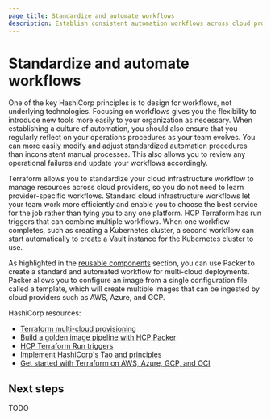 ```yaml
---
page_title: Standardize and automate workflows
description: Establish consistent automation workflows across cloud providers to improve team efficiency and enable flexible technology choices.
---
```


# Standardize and automate workflows

One of the key HashiCorp principles is to design for workflows, not underlying technologies. Focusing on workflows gives you the flexibility to introduce new tools more easily to your organization as necessary. When establishing a culture of automation, you should also ensure that you regularly reflect on your operations procedures as your team evolves. You can more easily modify and adjust standardized automation procedures than inconsistent manual processes. This also allows you to review any operational failures and update your workflows accordingly.

Terraform allows you to standardize your cloud infrastructure workflow to manage resources across cloud providers, so you do not need to learn provider-specific workflows. Standard cloud infrastructure workflows let your team work more efficiently and enable you to choose the best service for the job rather than tying you to any one platform. HCP Terraform has run triggers that can combine multiple workflows. When one workflow completes, such as creating a Kubernetes cluster, a second workflow can start automatically to create a Vault instance for the Kubernetes cluster to use.

As highlighted in the [reusable components](#identify-reusable-components) section, you can use Packer to create a standard and automated workflow for multi-cloud deployments. Packer allows you to configure an image from a single configuration file called a template, which will create multiple images that can be ingested by cloud providers such as AWS, Azure, and GCP. 

HashiCorp resources:
- [Terraform multi-cloud provisioning](https://www.terraform.io/use-cases/multi-cloud-deployment)
- [Build a golden image pipeline with HCP Packer](/packer/tutorials/cloud-production/golden-image-with-hcp-packer)
- [HCP Terraform Run triggers](/terraform/cloud-docs/workspaces/settings/run-triggers)
- [Implement HashiCorp's Tao and principles](/well-architected-framework/operational-excellence/operational-excellence-tao)
- [Get started with Terraform on AWS, Azure, GCP, and OCI](/terraform/tutorials)

## Next steps

TODO